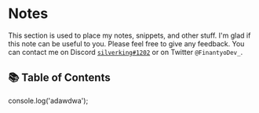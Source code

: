 # Notes

This section is used to place my notes, snippets, and other stuff. I'm glad if this note can be useful to you. Please feel free to give any feedback. You can contact me on Discord [`silverking#1202`](https://discordapp.com/users/283572338577113088) or on Twitter `@FinantyoDev_`.

## 📚 Table of Contents

console.log('adawdwa');

